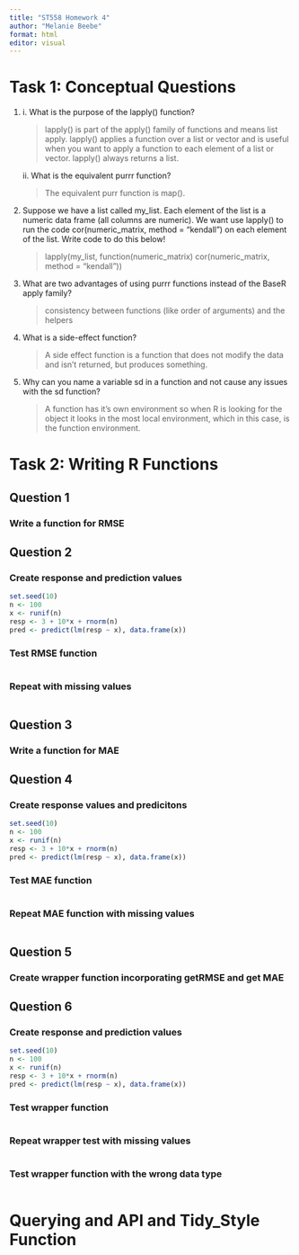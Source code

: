```yaml
---
title: "ST558 Homework 4"
author: "Melanie Beebe"
format: html
editor: visual
---
```


## 

# Task 1: Conceptual Questions

1.  

    i\. What is the purpose of the lapply() function?

    > lapply() is part of the apply() family of functions and means list apply. lapply() applies a function over a list or vector and is useful when you want to apply a function to each element of a list or vector. lapply() always returns a list.

    ii\. What is the equivalent purrr function?

    > The equivalent purr function is map().

2.  Suppose we have a list called my_list. Each element of the list is a numeric data frame (all columns
    are numeric). We want use lapply() to run the code cor(numeric_matrix, method = "kendall")
    on each element of the list. Write code to do this below!

    > lapply(my_list, function(numeric_matrix) cor(numeric_matrix, method = "kendall"))

3.  What are two advantages of using purrr functions instead of the BaseR apply family?

    > consistency between functions (like order of arguments) and the helpers

4.  What is a side-effect function?

    > A side effect function is a function that does not modify the data and isn't returned, but produces something.

5.  Why can you name a variable sd in a function and not cause any issues with the sd function?

    > A function has it's own environment so when R is looking for the object it looks in the most local environment, which in this case, is the function environment.

# Task 2: Writing R Functions

## Question 1

### Write a function for RMSE

## Question 2

### Create response and prediction values

```r
set.seed(10)
n <- 100
x <- runif(n)
resp <- 3 + 10*x + rnorm(n)
pred <- predict(lm(resp ~ x), data.frame(x))

```

### Test RMSE function

```r

```

### Repeat with missing values

```r

```

## Question 3

### Write a function for MAE

## Question 4

### Create response values and predicitons

```r
set.seed(10)
n <- 100
x <- runif(n)
resp <- 3 + 10*x + rnorm(n)
pred <- predict(lm(resp ~ x), data.frame(x))
```

### Test MAE function

```r

```

### Repeat MAE function with missing values

```r

```

## Question 5

### Create wrapper function incorporating  getRMSE and get MAE

## Question 6

### Create response and prediction values

```r
set.seed(10)
n <- 100
x <- runif(n)
resp <- 3 + 10*x + rnorm(n)
pred <- predict(lm(resp ~ x), data.frame(x))
```

### Test wrapper function

```r

```

### Repeat wrapper test with missing values

```r

```

### Test wrapper function with the wrong data type

```r

```

# Querying and API and Tidy_Style Function

##  
